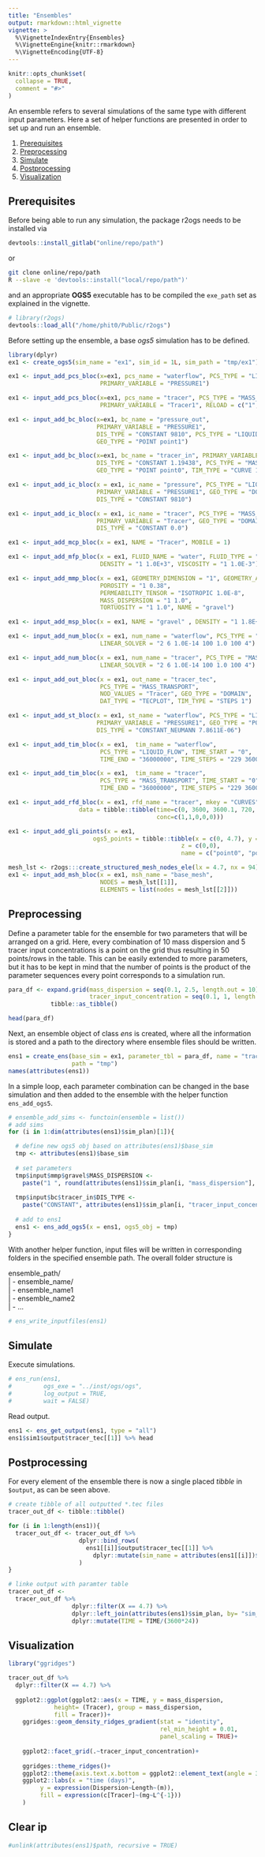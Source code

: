 ```yaml
---
title: "Ensembles"
output: rmarkdown::html_vignette
vignette: >
  %\VignetteIndexEntry{Ensembles}
  %\VignetteEngine{knitr::rmarkdown}
  %\VignetteEncoding{UTF-8}
---
```


```r
knitr::opts_chunk$set(
  collapse = TRUE,
  comment = "#>"
)
```

An ensemble refers to several simulations of the same type with different input parameters. Here a set of helper functions are presented in order to set up and run an ensemble. 


1. [Prerequisites](#inst)
2. [Preprocessing](#preproc)
3. [Simulate](#sim) 
4. [Postprocessing](#post)
5. [Visualization](#viz)


## Prerequisites  <a name="inst"></a>

Before being able to run any simulation, the package r2ogs needs to be installed 
via 
```r
devtools::install_gitlab("online/repo/path")
```
or 
```bash
git clone online/repo/path
R --slave -e 'devtools::install("local/repo/path")'
```
and an appropriate **OGS5** executable has to be compiled the `exe_path` set as explained in the \link{simple_example.html} vignette.

```r
# library(r2ogs)
devtools::load_all("/home/phit0/Public/r2ogs")
```

Before setting up the ensemble, a base *ogs5* simulation has to be defined.
```r
library(dplyr)
ex1 <- create_ogs5(sim_name = "ex1", sim_id = 1L, sim_path = "tmp/ex1")

ex1 <- input_add_pcs_bloc(x=ex1, pcs_name = "waterflow", PCS_TYPE = "LIQUID_FLOW",
                          PRIMARY_VARIABLE = "PRESSURE1")

ex1 <- input_add_pcs_bloc(x=ex1, pcs_name = "tracer", PCS_TYPE = "MASS_TRANSPORT",
                          PRIMARY_VARIABLE = "Tracer1", RELOAD = c("1", "1"))

ex1 <- input_add_bc_bloc(x=ex1, bc_name = "pressure_out",
                         PRIMARY_VARIABLE = "PRESSURE1",
                         DIS_TYPE = "CONSTANT 9810", PCS_TYPE = "LIQUID_FLOW",
                         GEO_TYPE = "POINT point1")

ex1 <- input_add_bc_bloc(x=ex1, bc_name = "tracer_in", PRIMARY_VARIABLE = "Tracer",
                         DIS_TYPE = "CONSTANT 1.19438", PCS_TYPE = "MASS_TRANSPORT",
                         GEO_TYPE = "POINT point0", TIM_TYPE = "CURVE 1")

ex1 <- input_add_ic_bloc(x = ex1, ic_name = "pressure", PCS_TYPE = "LIQUID_FLOW",
                         PRIMARY_VARIABLE = "PRESSURE1", GEO_TYPE = "DOMAIN",
                         DIS_TYPE = "CONSTANT 9810")

ex1 <- input_add_ic_bloc(x = ex1, ic_name = "tracer", PCS_TYPE = "MASS_TRANSPORT",
                         PRIMARY_VARIABLE = "Tracer", GEO_TYPE = "DOMAIN",
                         DIS_TYPE = "CONSTANT 0.0")

ex1 <- input_add_mcp_bloc(x = ex1, NAME = "Tracer", MOBILE = 1)

ex1 <- input_add_mfp_bloc(x = ex1, FLUID_NAME = "water", FLUID_TYPE = "LIQUID",
                          DENSITY = "1 1.0E+3", VISCOSITY = "1 1.0E-3")

ex1 <- input_add_mmp_bloc(x = ex1, GEOMETRY_DIMENSION = "1", GEOMETRY_AREA = "1.2",
                          POROSITY = "1 0.38",
                          PERMEABILITY_TENSOR = "ISOTROPIC 1.0E-8",
                          MASS_DISPERSION = "1 1.0",
                          TORTUOSITY = "1 1.0", NAME = "gravel")

ex1 <- input_add_msp_bloc(x = ex1, NAME = "gravel" , DENSITY = "1 1.8E+3")

ex1 <- input_add_num_bloc(x = ex1, num_name = "waterflow", PCS_TYPE = "LIQUID_FLOW",
                          LINEAR_SOLVER = "2 6 1.0E-14 100 1.0 100 4")

ex1 <- input_add_num_bloc(x = ex1, num_name = "tracer", PCS_TYPE = "MASS_TRANSPORT",
                          LINEAR_SOLVER = "2 6 1.0E-14 100 1.0 100 4")

ex1 <- input_add_out_bloc(x = ex1, out_name = "tracer_tec",
                          PCS_TYPE = "MASS_TRANSPORT",
                          NOD_VALUES = "Tracer", GEO_TYPE = "DOMAIN",
                          DAT_TYPE = "TECPLOT", TIM_TYPE = "STEPS 1")

ex1 <- input_add_st_bloc(x = ex1, st_name = "waterflow", PCS_TYPE = "LIQUID_FLOW",
                         PRIMARY_VARIABLE = "PRESSURE1", GEO_TYPE = "POINT point0",
                         DIS_TYPE = "CONSTANT_NEUMANN 7.8611E-06")

ex1 <- input_add_tim_bloc(x = ex1,  tim_name = "waterflow",
                          PCS_TYPE = "LIQUID_FLOW", TIME_START = "0",
                          TIME_END = "36000000", TIME_STEPS = "229 3600")

ex1 <- input_add_tim_bloc(x = ex1,  tim_name = "tracer",
                          PCS_TYPE = "MASS_TRANSPORT", TIME_START = "0",
                          TIME_END = "36000000", TIME_STEPS = "229 3600")

ex1 <- input_add_rfd_bloc(x = ex1, rfd_name = "tracer", mkey = "CURVES",
                    data = tibble::tibble(time=c(0, 3600, 3600.1, 720, 36000000),
                                          conc=c(1,1,0,0,0)))

ex1 <- input_add_gli_points(x = ex1,
                        ogs5_points = tibble::tibble(x = c(0, 4.7), y = c(0,0),
                                                 z = c(0,0),
                                                 name = c("point0", "point1")))

mesh_lst <- r2ogs:::create_structured_mesh_nodes_ele(lx = 4.7, nx = 94)
ex1 <- input_add_msh_bloc(x = ex1, msh_name = "base_mesh",
                          NODES = mesh_lst[[1]],
                          ELEMENTS = list(nodes = mesh_lst[[2]]))
```


## Preprocessing  <a name="preproc"></a>

Define a parameter table for the ensemble for two parameters that will be arranged on a grid. Here, every combination of 10 mass dispersion and 5 tracer input concentrations  is a point on the grid thus resulting in 50 points/rows in the table. This can be easily extended to more parameters, but it has to be kept in mind that the number of points is the product of the parameter sequences every point corresponds to a simulation run.
```r
para_df <- expand.grid(mass_dispersion = seq(0.1, 2.5, length.out = 10),
                       tracer_input_concentration = seq(0.1, 1, length.out = 5)) %>% 
            tibble::as_tibble()

head(para_df)
```
Next, an ensemble object of class *ens* is created, where all the information is stored and a path to the directory where ensemble files should be written. 
```r
ens1 = create_ens(base_sim = ex1, parameter_tbl = para_df, name = "tracersim",
                  path = "tmp")
names(attributes(ens1))

```

In a simple loop, each parameter combination can be changed in the base simulation and then added to the ensemble with the helper function `ens_add_ogs5`. 

```r
# ensemble_add_sims <- functoin(ensemble = list())
# add sims
for (i in 1:dim(attributes(ens1)$sim_plan)[1]){

  # define new ogs5 obj based on attributes(ens1)$base_sim 
  tmp <- attributes(ens1)$base_sim
 
  # set parameters
  tmp$input$mmp$gravel$MASS_DISPERSION <- 
    paste("1 ", round(attributes(ens1)$sim_plan[i, "mass_dispersion"], 2))
  
  tmp$input$bc$tracer_in$DIS_TYPE <- 
    paste("CONSTANT", attributes(ens1)$sim_plan[i, "tracer_input_concentration"])
  
  # add to ens1
  ens1 <- ens_add_ogs5(x = ens1, ogs5_obj = tmp)
}
```

With another helper function, input files will be written in corresponding folders in the specified ensemble path. The overall folder structure is  

ensemble_path/  
  | - ensemble_name/  
    | - ensemble_name1  
    | - ensemble_name2  
    | - ...  

```r
# ens_write_inputfiles(ens1)
```



## Simulate  <a name="sim"></a>

Execute simulations.
```r
# ens_run(ens1,
#         ogs_exe = "../inst/ogs/ogs",
#         log_output = TRUE,
#         wait = FALSE)

```

Read output.
```r
ens1 <- ens_get_output(ens1, type = "all")
ens1$sim1$output$tracer_tec[[1]] %>% head
```

## Postprocessing  <a name="post"></a>
For every element of the ensemble there is now a single placed *tibble* in `$output`, as can be seen above. 

```r
# create tibble of all outputted *.tec files
tracer_out_df <- tibble::tibble()

for (i in 1:length(ens1)){
  tracer_out_df <- tracer_out_df %>% 
                    dplyr::bind_rows(
                      ens1[[i]]$output$tracer_tec[[1]] %>% 
                        dplyr::mutate(sim_name = attributes(ens1[[i]])$sim_name)
                    )   
}
```


```r
# linke output with paramter table
tracer_out_df <-
  tracer_out_df %>% 
                  dplyr::filter(X == 4.7) %>% 
                  dplyr::left_join(attributes(ens1)$sim_plan, by= "sim_name") %>% 
                  dplyr::mutate(TIME = TIME/(3600*24))
```


## Visualization  <a name="viz"></a>

```r
library("ggridges")

tracer_out_df %>% 
  dplyr::filter(X == 4.7) %>% 
  
  ggplot2::ggplot(ggplot2::aes(x = TIME, y = mass_dispersion, 
             height= (Tracer), group = mass_dispersion,
             fill = Tracer))+
    ggridges::geom_density_ridges_gradient(stat = "identity", 
                                           rel_min_height = 0.01,
                                           panel_scaling = TRUE)+
    
    ggplot2::facet_grid(.~tracer_input_concentration)+
  
    ggridges::theme_ridges()+
    ggplot2::theme(axis.text.x.bottom = ggplot2::element_text(angle = 30) )+
    ggplot2::labs(x = "time (days)",
         y = expression(Dispersion~Length~(m)),
         fill = expression(c[Tracer]~(mg~L^{-1}))
    )
```

## Clear ip
```r
#unlink(attributes(ens1)$path, recursive = TRUE)
```
